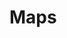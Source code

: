 # Maps

<!-- Self-contained introduction to mapping. Only uses geom_sf(). Use [Andrew Tran](https://github.com/andrewbtran/NICAR-2019-mapping) which is open source. Just copy the whole thing as a starting point.  This chapter is important because there is no simple, modern self-contained introduction to mapping that I can find. And lots of students will want to use maps in their final project. But this does need to be simple since students will be going through it during week 4. Can we get students using tidycensus? https://walkerke.github.io/tidycensus/articles/spatial-data.html Maybe this should form the core of our examples? Maybe we introduce the tidycensus package the week before in the syllabus? For purposes of this chapter, you may assume that students already understand tidycensus. -->

